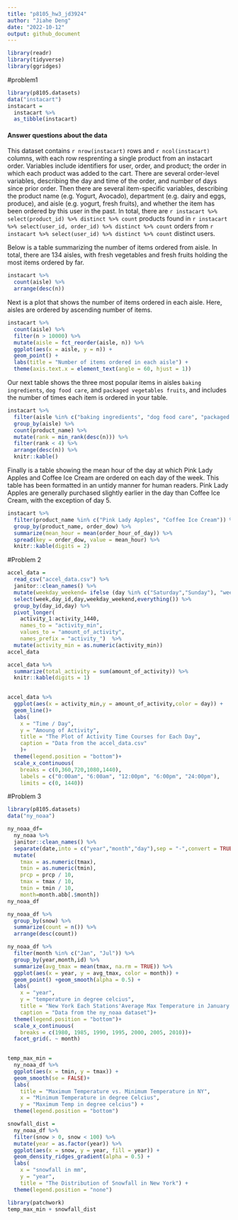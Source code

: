 ```yaml
---
title: "p8105_hw3_jd3924"
author: "Jiahe Deng"
date: "2022-10-12"
output: github_document
---
```


```r
library(readr)
library(tidyverse)
library(ggridges)
```
#problem1
```r
library(p8105.datasets)
data("instacart")
instacart = 
  instacart %>% 
  as_tibble(instacart)
```

#### Answer questions about the data

This dataset contains `r nrow(instacart)` rows and `r ncol(instacart)` columns, with each row resprenting a single product from an instacart order. Variables include identifiers for user, order, and product; the order in which each product was added to the cart. There are several order-level variables, describing the day and time of the order, and number of days since prior order. Then there are several item-specific variables, describing the product name (e.g. Yogurt, Avocado), department (e.g. dairy and eggs, produce), and aisle (e.g. yogurt, fresh fruits), and whether the item has been ordered by this user in the past. In total, there are `r instacart %>% select(product_id) %>% distinct %>% count` products found in `r instacart %>% select(user_id, order_id) %>% distinct %>% count` orders from `r instacart %>% select(user_id) %>% distinct %>% count` distinct users.

Below is a table summarizing the number of items ordered from aisle. In total, there are 134 aisles, with fresh vegetables and fresh fruits holding the most items ordered by far.

```r
instacart %>% 
  count(aisle) %>% 
  arrange(desc(n))
```

Next is a plot that shows the number of items ordered in each aisle. Here, aisles are ordered by ascending number of items.

```r
instacart %>% 
  count(aisle) %>% 
  filter(n > 10000) %>% 
  mutate(aisle = fct_reorder(aisle, n)) %>% 
  ggplot(aes(x = aisle, y = n)) + 
  geom_point() + 
  labs(title = "Number of items ordered in each aisle") +
  theme(axis.text.x = element_text(angle = 60, hjust = 1))

```

Our next table shows the three most popular items in aisles `baking ingredients`, `dog food care`, and `packaged vegetables fruits`, and includes the number of times each item is ordered in your table.

```r
instacart %>% 
  filter(aisle %in% c("baking ingredients", "dog food care", "packaged vegetables fruits")) %>%
  group_by(aisle) %>% 
  count(product_name) %>% 
  mutate(rank = min_rank(desc(n))) %>% 
  filter(rank < 4) %>% 
  arrange(desc(n)) %>%
  knitr::kable()
```

Finally is a table showing the mean hour of the day at which Pink Lady Apples and Coffee Ice Cream are ordered on each day of the week. This table has been formatted in an untidy manner for human readers. Pink Lady Apples are generally purchased slightly earlier in the day than Coffee Ice Cream, with the exception of day 5.

```r
instacart %>%
  filter(product_name %in% c("Pink Lady Apples", "Coffee Ice Cream")) %>%
  group_by(product_name, order_dow) %>%
  summarize(mean_hour = mean(order_hour_of_day)) %>%
  spread(key = order_dow, value = mean_hour) %>%
  knitr::kable(digits = 2)
```

#Problem 2
```r
accel_data =
  read_csv("accel_data.csv") %>%
  janitor::clean_names() %>%
  mutate(weekday_weekend= ifelse (day %in% c("Saturday","Sunday"), "weekdend", "weekday")) %>%
  select(week,day_id,day,weekday_weekend,everything()) %>%
  group_by(day_id,day) %>%
  pivot_longer(
    activity_1:activity_1440,
    names_to = "activity_min",
    values_to = "amount_of_activity",
    names_prefix = "activity_")  %>%
  mutate(activity_min = as.numeric(activity_min))
accel_data
```
```r
accel_data %>%
  summarize(total_activity = sum(amount_of_activity)) %>%
  knitr::kable(digits = 1)
  
```

```r
accel_data %>%
  ggplot(aes(x = activity_min,y = amount_of_activity,color = day)) +
  geom_line()+
  labs(
    x = "Time / Day",
    y = "Amoung of Activity",
    title = "The Plot of Activity Time Courses for Each Day",
    caption = "Data from the accel_data.csv"
    )+
  theme(legend.position = "bottom")+
  scale_x_continuous(
    breaks = c(0,360,720,1080,1440),
    labels = c("0:00am", "6:00am", "12:00pm", "6:00pm", "24:00pm"),
    limits = c(0, 1440))

```
#Problem 3
```r
library(p8105.datasets)
data("ny_noaa")
```
```r
ny_noaa_df= 
  ny_noaa %>%
  janitor::clean_names() %>%
  separate(date,into = c("year","month","day"),sep = "-",convert = TRUE) %>%
  mutate(
    tmax = as.numeric(tmax),
    tmin = as.numeric(tmin),
    prcp = prcp / 10,
    tmax = tmax / 10,
    tmin = tmin / 10,
    month=month.abb[.$month])
ny_noaa_df
```
```r
ny_noaa_df %>%
  group_by(snow) %>%
  summarize(count = n()) %>%
  arrange(desc(count))
```

```r
ny_noaa_df %>%
  filter(month %in% c("Jan", "Jul")) %>%
  group_by(year,month,id) %>%
  summarize(avg_tmax = mean(tmax, na.rm = TRUE)) %>%
  ggplot(aes(x = year, y = avg_tmax, color = month)) +
  geom_point() +geom_smooth(alpha = 0.5) +
  labs(
    x = "year",
    y = "temperature in degree celcius",
    title = "New York Each Stations'Average Max Temperature in January and in July",
    caption = "Data from the ny_noaa dataset")+
  theme(legend.position = "bottom")+
  scale_x_continuous(
    breaks = c(1980, 1985, 1990, 1995, 2000, 2005, 2010))+
  facet_grid(. ~ month)
  
```
```r
temp_max_min = 
  ny_noaa_df %>%
  ggplot(aes(x = tmin, y = tmax)) +
  geom_smooth(se = FALSE)+
  labs(
    title = "Maximum Temperature vs. Minimum Temperature in NY",
    x = "Minimum Temperature in degree Celcius",
    y = "Maximum Temp in degree celcius") + 
  theme(legend.position = "bottom")
```
```r
snowfall_dist = 
  ny_noaa_df %>%
  filter(snow > 0, snow < 100) %>% 
  mutate(year = as.factor(year)) %>%
  ggplot(aes(x = snow, y = year, fill = year)) +
  geom_density_ridges_gradient(alpha = 0.5) +
  labs(
    x = "snowfall in mm",
    y = "year",
    title = "The Distribution of Snowfall in New York") +
  theme(legend.position = "none")
```
```r
library(patchwork)
temp_max_min + snowfall_dist 
```

